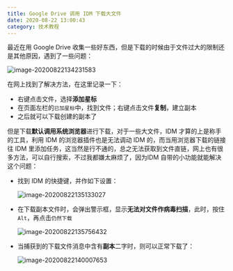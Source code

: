 ```yaml
---
title: Google Drive 调用 IDM 下载大文件
date: 2020-08-22 13:00:43
category: 技术教程
---
```


最近在用 Google Drive 收集一些好东西，但是下载的时候由于文件过大的限制还是其他原因，遇到了一些问题：

![image-20200822134231583](https://cdn.jsdelivr.net/gh/mahoo12138/js-css-cdn/hexo-images/image-20200822134231583.png)

在网上找到了解决方法，在这里记录一下：

+ 右键点击文件，选择**添加星标**
+ 在页面左栏的`已加星标`中，找到文件；右键点击文件**复制**，建立副本
+ 之后就可以下载创建的副本了

但是下载**默认调用系统浏览器**进行下载，对于一些大文件，IDM 才算的上是称手的工具，利用 IDM 的浏览器插件也是无法调动 IDM 的，而当用浏览器下载的链接往 IDM 里添加任务，这当然是行不通的，总之无法获取到文件直链，网上也有很多方法，可以自行搜索，不过我都嫌太麻烦了，因为IDM 自带的小功能就能解决这个问题：

+ 找到 IDM  的快捷键，并作如下设置：

  ![image-20200822135133027](https://cdn.jsdelivr.net/gh/mahoo12138/js-css-cdn/hexo-images/image-20200822135133027.png)

+ 在下载副本文件时，会弹出警示框，显示**无法对文件作病毒扫描**，此时，按住`Alt`，再点击`仍然下载`

  ![image-20200822135756432](https://cdn.jsdelivr.net/gh/mahoo12138/js-css-cdn/hexo-images/image-20200822135756432.png)

+ 当捕获到的下载文件消息中含有**副本**二字时，则可以正常下载了：

  ![image-20200822140007653](https://cdn.jsdelivr.net/gh/mahoo12138/js-css-cdn/hexo-images/image-20200822140007653.png)

